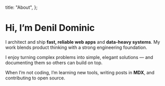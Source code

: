 
  title: "About",
};

# Hi, I’m Denil Dominic

I architect and ship **fast, reliable web apps** and **data-heavy systems**.
My work blends product thinking with a strong engineering foundation.

I enjoy turning complex problems into simple, elegant solutions — and
documenting them so others can build on top.

When I’m not coding, I’m learning new tools, writing posts in **MDX**, and contributing to open source.
